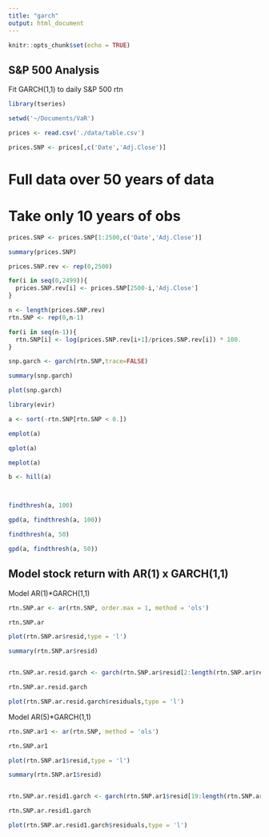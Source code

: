 ```yaml
---
title: "garch"
output: html_document
---
```


```r
knitr::opts_chunk$set(echo = TRUE)
```

## S&P 500 Analysis

Fit GARCH(1,1) to daily S&P 500 rtn

```r

library(tseries)

setwd('~/Documents/VaR')

prices <- read.csv('./data/table.csv')

prices.SNP <- prices[,c('Date','Adj.Close')]

```

# Full data over 50 years of data
# Take only 10 years of obs 

```r

prices.SNP <- prices.SNP[1:2500,c('Date','Adj.Close')]

summary(prices.SNP)

prices.SNP.rev <- rep(0,2500)

for(i in seq(0,2499)){
  prices.SNP.rev[i] <- prices.SNP[2500-i,'Adj.Close']
}

n <- length(prices.SNP.rev)
rtn.SNP <- rep(0,n-1)

for(i in seq(n-1)){
  rtn.SNP[i] <- log(prices.SNP.rev[i+1]/prices.SNP.rev[i]) * 100.
}

snp.garch <- garch(rtn.SNP,trace=FALSE)

summary(snp.garch)

plot(snp.garch)

```

```r

library(evir)

a <- sort(-rtn.SNP[rtn.SNP < 0.])

emplot(a)

qplot(a)

meplot(a)

b <- hill(a)



```

```r



```

```r



findthresh(a, 100)  
```

```r
gpd(a, findthresh(a, 100))
```

```r



findthresh(a, 50)  
```

```r
gpd(a, findthresh(a, 50))
```

## Model stock return with AR(1) x GARCH(1,1)

Model AR(1)*GARCH(1,1)

```r

rtn.SNP.ar <- ar(rtn.SNP, order.max = 1, method = 'ols')

rtn.SNP.ar

plot(rtn.SNP.ar$resid,type = 'l')

summary(rtn.SNP.ar$resid)


rtn.SNP.ar.resid.garch <- garch(rtn.SNP.ar$resid[2:length(rtn.SNP.ar$resid)],trace=FALSE)

rtn.SNP.ar.resid.garch

plot(rtn.SNP.ar.resid.garch$residuals,type = 'l')

```

Model AR(5)*GARCH(1,1)

```r

rtn.SNP.ar1 <- ar(rtn.SNP, method = 'ols')

rtn.SNP.ar1

plot(rtn.SNP.ar1$resid,type = 'l')

summary(rtn.SNP.ar1$resid)


rtn.SNP.ar.resid1.garch <- garch(rtn.SNP.ar1$resid[19:length(rtn.SNP.ar1$resid)],order=c(1,1),trace=FALSE)

rtn.SNP.ar.resid1.garch

plot(rtn.SNP.ar.resid1.garch$residuals,type = 'l')

```


